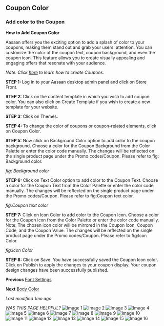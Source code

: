 ## Coupon Color
### Add color to the Coupon

**How to Add Coupon Color**

Aasaan offers you the exciting option to add a splash of color to your coupons, making them stand out and grab your users' attention. You can customize the color of the coupon text, coupon background, and even the coupon icon. This feature allows you to create visually appealing and engaging offers that resonate with your audience.

*Note: Click [here](#) to learn how to create Coupons.*

**STEP 1:**
Log in to your Aasaan desktop admin panel and click on Store Front.

**STEP 2:**
Click on the content template in which you wish to add coupon color. You can also click on Create Template if you wish to create a new template for your website.

**STEP 3:**
Click on Themes.

**STEP 4:**
To change the color of coupons or coupon-related elements, click on Coupon Color.

**STEP 5:**
Now click on Background Color option to add color to the coupon background. Choose a color for the Coupon Background from the Color Palette or enter the color code manually. The changes will be reflected on the single product page under the Promo codes/Coupon. Please refer to fig: Background color.

*fig: Background color*

**STEP 6:**
Click on Text Color option to add color to the Coupon Text. Choose a color for the Coupon Text from the Color Palette or enter the color code manually. The changes will be reflected on the single product page under the Promo codes/Coupon. Please refer to fig:Coupon text color.

*fig:Coupon text color*

**STEP 7:**
Click on Icon Color to add color to the Coupon Icon. Choose a color for the Coupon Icon from the Color Palette or enter the color code manually. Note: The chosen icon color will be mirrored in the Coupon Icon, Coupon Code, and the Coupon Value. The changes will be reflected on the single product page under the Promo codes/Coupon. Please refer to fig:Icon Color.

*fig:Icon Color*

**STEP 8:**
Click on Save. You have successfully saved the Coupon Icon color. Click on Publish to apply the changes to your coupon display. Your coupon design changes have been successfully published.

**Previous**
[Font Settings](#)

**Next**
[Body Color](#)

*Last modified 1mo ago*

*WAS THIS PAGE HELPFUL?*
![Image 1](https://cdn.aasaan.app/docs/coupon/coupon_1.jpg)
![Image 2](https://cdn.aasaan.app/docs/coupon/coupon_2.jpg)
![Image 3](https://cdn.aasaan.app/docs/coupon/coupon_3.jpg)
![Image 4](https://cdn.aasaan.app/docs/coupon/coupon_4.jpg)
![Image 5](https://cdn.aasaan.app/docs/coupon/coupon_5.jpg)
![Image 6](https://cdn.aasaan.app/docs/coupon/coupon_6.jpg)
![Image 7](https://cdn.aasaan.app/docs/coupon/coupon_7.jpg)
![Image 8](https://cdn.aasaan.app/docs/coupon/coupon_8.jpg)
![Image 9](https://cdn.aasaan.app/docs/coupon/coupon_9.jpg)
![Image 10](https://cdn.aasaan.app/docs/coupon/coupon_10.jpg)
![Image 11](https://cdn.aasaan.app/docs/coupon/coupon_11.jpg)
![Image 12](https://cdn.aasaan.app/docs/coupon/coupon_12.jpg)
![Image 13](https://cdn.aasaan.app/docs/coupon/coupon_13.jpg)
![Image 14](https://cdn.aasaan.app/docs/coupon/coupon_14.jpg)
![Image 15](https://cdn.aasaan.app/docs/coupon/coupon_15.jpg)
![Image 16](https://cdn.aasaan.app/docs/coupon/coupon_16.jpg)
